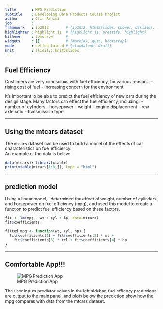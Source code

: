 ```yaml
---
title       : MPG Prediction
subtitle    : Developing Data Products Course Project
author      : Cfir Rahimi
job         : 
framework   : io2012        # {io2012, html5slides, shower, dzslides, ...}
highlighter : highlight.js  # {highlight.js, prettify, highlight}
hitheme     : tomorrow      # 
widgets     : []            # {mathjax, quiz, bootstrap}
mode        : selfcontained # {standalone, draft}
knit        : slidify::knit2slides
---
```


## Fuel Efficiency

Customers are very concscious with fuel efficiency, for various reasons:
- rising cost of fuel
- increasing concern for the environment

It's important to be able to predict the fuel efficiency of new cars during the
design stage. Many factors can effect the fuel efficiency, including:
- number of cylinders
- horsepower
- weight
- engine displacement
- rear axle ratio
- transmission type

---

## Using the mtcars dataset

The ```mtcars``` dataset can be used to build a model of the effects of car 
characteristics on fuel efficiency.  
An example of the data is below:
```r
data(mtcars); library(xtable)
print(xtable(mtcars[1:8,]), type = "html")
```

---

## prediction model

Using a linear model, I determined the effect of weight, number of 
cylinders, and horsepower on fuel efficiency (mpg), and used this model to create a
function to predict fuel efficiency based on these factors.
```r
fit <- lm(mpg ~ wt + cyl + hp, data=mtcars)
fit$coefficients

fitted_mpg <- function(wt, cyl, hp) {
  fit$coefficients[1] + fit$coefficients[2] * wt + 
    fit$coefficients[3] * cyl + fit$coefficients[4] * hp
}
```

---

## Comfortable App!!!

![MPG Prediction App](./assets/img/shinyapp.png)

The user inputs predictor values in the left sidebar, fuel effiency predictions
are output to the main panel, and plots below the prediction show how the mpg
compares with data from the mtcars dataset.